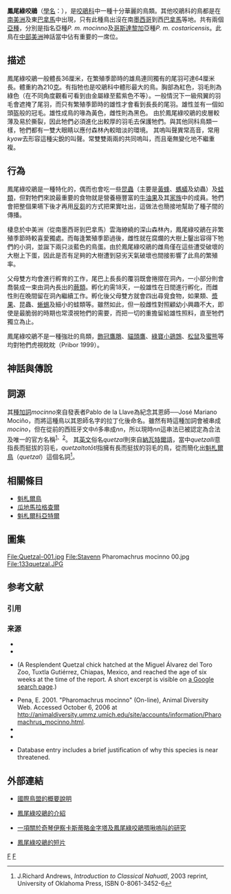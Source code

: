 {{Speciesbox 
| genus = Pharomachrus
| species = mocinno
| status = NT 
| status_system = iucn3.1
| status_ref = <ref name=IUCN>{{cite iucn|url=https://www.iucnredlist.org/details/22682727/0 |title=''Pharomachrus mocinno'' |author=BirdLife International |author-link=BirdLife International |year=2012 |access-date=26 November 2013}}</ref>
| image = Resplendent Quetzal in Costa Rica.jpg
| image_caption=雄鳥（背視）
| image2 = Resplendent Quetzal female.jpg
| image2_caption = 雌鳥
| authority = [[Pablo_de_la_Llave|De la Llave]], 1832
Ref: [http://www.itis.usda.gov/servlet/SingleRpt/SingleRpt?search_topic=TSN&search_value=553589 ITIS 553589]
}}
'''鳳尾綠咬鵑'''（[[學名|學名]]：''{{lang|la|Pharomachrus mocinno}}''），是[[咬鵑科|咬鵑科]]中一種十分華麗的鳥類。其他咬鵑科的鳥都是在[[南美洲|南美洲]]及東[[巴拿馬|巴拿馬]]中出現，只有此種鳥出沒在南[[墨西哥|墨西哥]]到西[[巴拿馬|巴拿馬]]等地。共有兩個[[亞種|亞種]]，分別是指名亞種''P. m. mocinno''及[[哥斯達黎加|哥斯達黎加]]亞種''P. m. costaricensis''。此鳥在[[中部美洲|中部美洲]]神話當中佔有重要的一席位。

== 描述 ==
鳳尾綠咬鵑一般體長36厘米，在繁殖季節時的雄鳥連同獨有的尾羽可達64厘米長。體重約為210[[克|克]]。有指牠也是咬鵑科中體形最大的鳥。胸部為紅色，羽毛則為綠色（在不同角度觀看可看到由金屬綠至藍紫色不等）。一般情況下一級飛翼的羽毛會遮掩了尾羽，而只有繁殖季節時的雄性才會看到長長的尾羽。雄性並有一個如頭盔般的冠毛。雄性成鳥的喙為黃色，雌性則為黑色。
由於鳳尾綠咬鵑的皮層較薄及易於撕裂，因此牠們必須進化出較厚的羽毛去保護牠們。與其他同科鳥類一樣，牠們都有一雙大眼睛以應付森林內較暗淡的環境。
其嗚叫聲異常高音，常用''kyow''去形容這種尖銳的叫聲。常雙雙兩兩的共同嗚叫，而且毫無變化地不繼重複。

== 行為 ==
鳳尾綠咬鵑是一種特化的{{link-en|食果动物|frugivore}}，偶而也會吃一些[[昆蟲|昆蟲]]（主要是[[黃蜂|黃蜂]]、[[螞蟻|螞蟻]]及幼蟲）及[[蛙類|蛙類]]，但對牠們來說最重要的食物就是營養極豐富的[[牛油果|牛油果]]及其[[樟科|家族]]中的成員。牠們會把整個果嚥下後才再用[[反芻|反芻]]的方式把果實吐出，這做法也簡接地幫助了種子間的傳播。

棲息於中美洲（從南墨西哥到巴拿馬）雲海繚繞的深山森林內，鳳尾綠咬鵑在非繁殖季節時較喜愛獨處。而每逢繁殖季節過後，雌性就在腐爛的大樹上鑿出容得下牠們的小洞，並誕下兩只淡藍色的鳥蛋。由於鳳尾綠咬鵑的雌鳥僅在這些遭受破壞的大樹上下蛋，因此是否有足夠的大樹遭到惡劣天氣破壞也間接影響了此鳥的繁殖率。

父母雙方均會進行孵育的工作，尾巴上長長的覆羽既會捲摺在洞內，一小部分則會喬裝成一束由洞內長出的[[蕨類|蕨類]]。孵化約需18天，一般雄性在日間進行孵化，而雌性則在晚間留在洞內繼續工作。孵化後父母雙方就會四出尋覓食物，如果類、[[漿果|漿果]]、昆蟲、[[蜥蜴|蜥蜴]]及細小的蛙類等。雖然如此，但一般雌性對照顧幼小興趣不大，即使是最脆弱的時期也常漠視牠們的需要，而把一切的重擔留給雄性照料，直至牠們獨立為止。

鳳尾綠咬鵑不是一種強壯的鳥類，[[飾冠鷹鵰|飾冠鷹鵰]]、[[貓頭鷹|貓頭鷹]]、[[綠寶小鵎鵼|綠寶小鵎鵼]]、[[松鼠|松鼠]]及[[蜜熊|蜜熊]]等均對牠們虎視眈眈（Pribor 1999）。

== 神話與傳說 ==

== 詞源 ==
其[[種加詞|種加詞]]''mocinno''來自發表者Pablo de la Llave為紀念其恩師──José Mariano Mociño，而將這種鳥以其恩師名字的拉丁化後命名。雖然有時這種加詞會被串成''mocino''，但在從前的西班牙文中''ñ''多串成''nn''，所以現時''nn''這串法已被認定為合法及唯一的官方名稱<sup>[https://web.archive.org/web/20110927004227/http://elibrary.unm.edu/sora/Auk/v076n01/p0108-p0108.html]、[http://www.zoonomen.net/avtax/frame.html]</sup>。
其[[英文|英文]]俗名''quetzal''則來自[[納瓦特爾語|納瓦特爾語]]，當中''quetzalli''意指長而挺拔的羽毛，''quetzaltotōtl''指擁有長而挺拔的羽毛的鳥，從而簡化出[[魁札爾鳥|魁札爾鳥]]（''quetzal''）這個名詞<ref>J.Richard Andrews, ''Introduction to Classical Nahuatl'', 2003 reprint, University of Oklahoma Press, ISBN 0-8061-3452-6</ref>。
== 相關條目 ==
*[[魁札爾鳥|魁札爾鳥]]
*[[瓜地馬拉格查爾|瓜地馬拉格查爾]]
*[[魁札爾科亞特爾|魁札爾科亞特爾]]

== 圖集 ==
<gallery>
File:Quetzal-001.jpg
File:Stavenn Pharomachrus mocinno 00.jpg
File:133quetzal.JPG
</gallery>

== 参考文献 ==
=== 引用 ===
{{Reflist|32em}}

=== 来源 ===
* {{cite book |author=Atkins, Edward G., Rita Kimber, and Robert Kimber (eds.) |title=Vanishing Eden: The Plight of the Tropical Rain Forest |year=1991 |publisher=Barrons Educational Series, Inc |id= ISBN 0-8120-6246-9}}
* {{cite book | last = Howell | first = Steve N. G. | coauthors = Webb, Sophie | title=A Guide to the Birds of Mexico and Northern Central America | url = https://archive.org/details/guidetobirdsofme0000howe | publisher=Oxford University  Press | year=1995 | id=ISBN 0-19-854012-4}}
* {{cite journal | last=Orellana | first=Claudia  | title=Quetzals Bred in Captivity in Chiapas | journal=Frontiers in Ecology and the Environment | volume=2 | issue=7 | year=2004 | pages=345  | doi=10.2307/3868355}}(A Resplendent Quetzal chick hatched at the Miguel Álvarez del Toro Zoo, Tuxtla Gutiérrez, Chiapas, Mexico, and reached the age of six weeks at the time of the report.  A short excerpt is visible on [http://www.google.com/search?hl=en&lr=&c2coff=1&q=Zoomat+Pharomachrus+captivity&btnG+Search a Google search page].)
* Pena, E. 2001. "Pharomachrus mocinno" (On-line), Animal Diversity Web. Accessed October 6, 2006 at http://animaldiversity.ummz.umich.edu/site/accounts/information/Pharomachrus_mocinno.html.
* {{cite web |url = http://bss.sfsu.edu/geog/bholzman/courses/Spring99Projects/quetzal.htm |title=The Biogeography of the Resplendent Quetzal (''Pharomachrus mocinno'') |accessdate=2013-07-13 |last=Pribor |first=Paul |date=1999-05-24 |publisher=San Francisco State University}}
* {{cite book | last = Williamson | first = Sheri L. | coauthors = P. R. Colston | year = 2003 | title = Firefly Encyclopedia of Birds | url = https://archive.org/details/fireflyencyclope0000unse | chapter = Trogons | editor = Christopher Perrins (Ed.) | pages = [https://archive.org/details/fireflyencyclope0000unse/page/362 362]–363 | publisher = Firefly Books | ISBN = 1-55297-777-3 }}
* {{IUCN2006|assessors=BirdLife International|year=2004|id=16885|title=Pharomachrus mocinno|downloaded=11 May 2006 }} Database entry includes a brief justification of why this species is near threatened.

== 外部連結 ==
*{{en}} [http://www.birdlife.org/datazone/species/index.html?action=SpcHTMDetails.asp&sid=997&m=0 國際鳥盟的概要說明]
*{{en}} [http://www.enchantedlearning.com/subjects/birds/printouts/Quetzalcoloring.shtml 鳳尾綠咬鵑的介紹]
*{{en}} [https://web.archive.org/web/19990505024313/http://www.ocasa.org/MayanPyramid.htm 一項關於奇琴伊察卡斯蒂略金字塔及鳳尾綠咬鵑啁啾嗚叫的研究]
*{{en}} [http://ibc.hbw.com/ibc/phtml/especie.phtml?idEspecie=3335 鳳尾綠咬鵑的短片]
{{Taxonbar|from=Q459267}}

[[Category:美洲文明|F]]
[[Category:咬鵑科|F]]